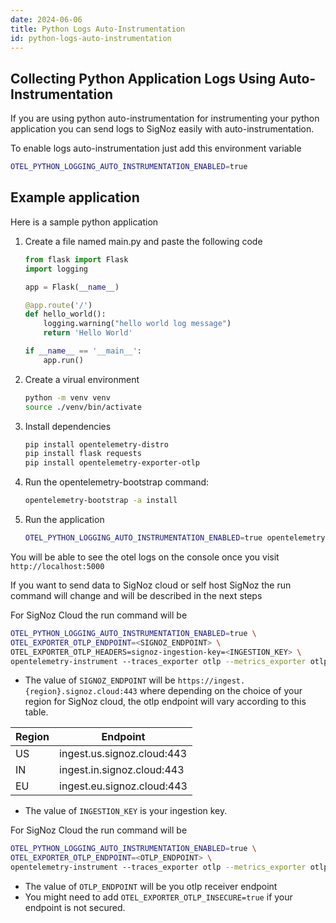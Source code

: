 ```yaml
---
date: 2024-06-06
title: Python Logs Auto-Instrumentation
id: python-logs-auto-instrumentation
---
```



## Collecting Python Application Logs Using Auto-Instrumentation

If you are using python auto-instrumentation for instrumenting your python application you can send logs to SigNoz easily with auto-instrumentation.

To enable logs auto-instrumentation just add this environment variable 

```bash
OTEL_PYTHON_LOGGING_AUTO_INSTRUMENTATION_ENABLED=true
```

## Example application 
Here is a sample python application

1. Create a file named main.py and paste the following code
    ```python
    from flask import Flask
    import logging

    app = Flask(__name__)

    @app.route('/')
    def hello_world():
        logging.warning("hello world log message")
        return 'Hello World'

    if __name__ == '__main__':
        app.run()
    ```

2. Create a virual environment

    ```bash
    python -m venv venv
    source ./venv/bin/activate
    ```

3. Install dependencies

    ```bash
    pip install opentelemetry-distro
    pip install flask requests
    pip install opentelemetry-exporter-otlp
    ```

4. Run the opentelemetry-bootstrap command:
    ```bash
    opentelemetry-bootstrap -a install
    ```

5. Run the application

    ```bash
    OTEL_PYTHON_LOGGING_AUTO_INSTRUMENTATION_ENABLED=true opentelemetry-instrument --traces_exporter none --metrics_exporter none --logs_exporter console python main.py
    ```

You will be able to see the otel logs on the console once you visit `http://localhost:5000`

If you want to send data to SigNoz cloud or self host SigNoz the run command will change and will be described in the next steps


<Tabs>
<TabItem value="cloud" label="SigNoz Cloud" default>

For SigNoz Cloud the run command will be

```bash
OTEL_PYTHON_LOGGING_AUTO_INSTRUMENTATION_ENABLED=true \
OTEL_EXPORTER_OTLP_ENDPOINT=<SIGNOZ_ENDPOINT> \
OTEL_EXPORTER_OTLP_HEADERS=signoz-ingestion-key=<INGESTION_KEY> \
opentelemetry-instrument --traces_exporter otlp --metrics_exporter otlp --logs_exporter otlp python main.py
```

- The value of `SIGNOZ_ENDPOINT` will be `https://ingest.{region}.signoz.cloud:443` where depending on the choice of your region for SigNoz cloud, the otlp endpoint will vary according to this table.

| Region | Endpoint                   |
| ------ | -------------------------- |
| US     | ingest.us.signoz.cloud:443 |
| IN     | ingest.in.signoz.cloud:443 |
| EU     | ingest.eu.signoz.cloud:443 |

- The value of `INGESTION_KEY`  is your ingestion key.

</TabItem>

<TabItem value="self-host" label="Self-Host">

For SigNoz Cloud the run command will be

```bash
OTEL_PYTHON_LOGGING_AUTO_INSTRUMENTATION_ENABLED=true \
OTEL_EXPORTER_OTLP_ENDPOINT=<OTLP_ENDPOINT> \
opentelemetry-instrument --traces_exporter otlp --metrics_exporter otlp --logs_exporter otlp python main.py
```

- The value of `OTLP_ENDPOINT` will be you otlp receiver endpoint
- You might need to add `OTEL_EXPORTER_OTLP_INSECURE=true` if your endpoint is not secured.

</TabItem>
</Tabs>